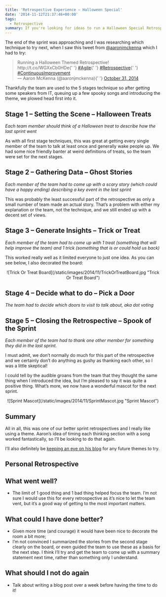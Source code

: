 ```yaml
---
title: 'Retrospective Experience – Halloween Special'
date: '2014-11-12T21:37:46+00:00'
tags:
  - Retrospective
summary: If you're looking for ideas to run a Halloween Special Retrospective, here's how I ran one. Including a Spooky mascot!
---
```


The end of the sprint was approaching and I was researching which technique to try next, when I saw this tweet from [@aaronjmckenna][1] which I had to try:

<blockquote className="twitter-tweet" width="550">
  <div>
    Running a Halloween Themed Retrospective! http://t.co/WGXxCb0HDe{' '}
    <a href="https://twitter.com/hashtag/Agile?src=hash">#Agile</a>{' '}
    <a href="https://twitter.com/hashtag/Retrospective?src=hash">#Retrospective</a>{' '}
    <a href="https://twitter.com/hashtag/ContinuousImprovement?src=hash">#ContinuousImprovement</a>
  </div>

  <div>
    &mdash; Aaron McKenna (@aaronjmckenna){' '}
    <a href="https://twitter.com/aaronjmckenna/status/528130383389261825">October 31, 2014</a>
  </div>
</blockquote>

Thankfully the team are used to the 5 stages technique so after getting some speakers from IT, queuing up a few spooky songs and introducing the theme, we plowed head first into it.

## Stage 1 &#8211; Setting the Scene &#8211; Halloween Treats

_Each team member should think of a Halloween treat to describe how the last sprint went_

As with all first stage techniques, this was great at getting every single member of the team to talk at least once and generally wake people up. We had some nice friendly banter at weird definitions of treats, so the team were set for the next stages.

## Stage 2 &#8211; Gathering Data &#8211; Ghost Stories

_Each member of the team had to come up with a scary story (which could have a happy ending) describing a key event in the last sprint_

This was probably the least successful part of the retrospective as only a small number of team made an actual story. That&#8217;s a problem with either my explanation or the team, not the technique, and we still ended up with a decent set of views.

## Stage 3 &#8211; Generate Insights &#8211; Trick or Treat

_Each member of the team had to come up with 1 treat (something that will help improve the team) and 1 trick (something that is or could hold us back)_

This worked really well as it limited everyone to just one idea. As you can see below, I also decorated the board:

<div align="center">
  ![Trick Or Treat Board](/static/images/2014/11/TrickOrTreatBoard.jpg "Trick Or Treat Board")
</div>

## Stage 4 &#8211; Decide what to do &#8211; Pick a Door

_The team had to decide which doors to visit to talk about, aka dot voting_

## Stage 5 &#8211; Closing the Retrospective &#8211; Spook of the Sprint

_Each member of the team had to thank one other member for something they did in the last sprint._

I must admit, we don&#8217;t normally do much for this part of the retrospective and we certainly don&#8217;t do anything as gushy as thanking each other, so I was a little skeptical!

I could tell by the audible groans from the team that they thought the same thing when I introduced the idea, but I&#8217;m pleased to say it was quite a positive thing. What&#8217;s more, we now have a wonderful mascot for the next sprint.

<div align="center">![Sprint Mascot](/static/images/2014/11/SprintMascot.jpg "Sprint Mascot")</div>

## Summary

All in all, this was one of our better sprint retrospectives and I really like using a theme. Aaron&#8217;s idea of timing each thinking section with a song worked fantastically, so I&#8217;ll be looking to do that again.

I&#8217;ll also definitely be [keeping an eye on his blog][2] for any future themes to try.

## Personal Retrospective

## What went well?

- The limit of 1 good thing and 1 bad thing helped focus the team. I&#8217;m not sure I would use this for every retrospective as it&#8217;s nice to let the team vent, but it&#8217;s a good way of getting to the most important matters.

## What could I have done better?

- Given more time (and courage) it would have been nice to decorate the room a bit more;
- I&#8217;m not convinced I summarized the stories from the second stage clearly on the board, or even guided the team to use these as a basis for the next step. I think I&#8217;ll try and get the team to come up with a summary statement next time, rather than something only I understand.

## What should I not do again

- Talk about writing a blog post over a week before having the time to do it!

[1]: https://twitter.com/aaronjmckenna
[2]: http://www.aaronisagile.com/
